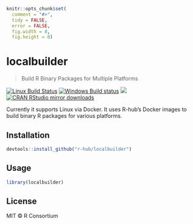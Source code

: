
```r
knitr::opts_chunk$set(
  comment = "#>",
  tidy = FALSE,
  error = FALSE,
  fig.width = 8,
  fig.height = 8)
```

# localbuilder

> Build R Binary Packages for Multiple Platforms

[![Linux Build Status](https://travis-ci.org/r-hub/localbuilder.svg?branch=master)](https://travis-ci.org/r-hub/localbuilder)
[![Windows Build status](https://ci.appveyor.com/api/projects/status/github/r-hub/localbuilder?svg=true)](https://ci.appveyor.com/project/gaborcsardi/localbuilder)
[![](http://www.r-pkg.org/badges/version/localbuilder)](http://www.r-pkg.org/pkg/localbuilder)
[![CRAN RStudio mirror downloads](http://cranlogs.r-pkg.org/badges/localbuilder)](http://www.r-pkg.org/pkg/localbuilder)


Currently it supports Linux via Docker. It uses R-hub's Docker images to
build binary R packages for various platforms.

## Installation

```r
devtools::install_github("r-hub/localbuilder")
```

## Usage

```r
library(localbuilder)
```

## License

MIT © R Consortium
